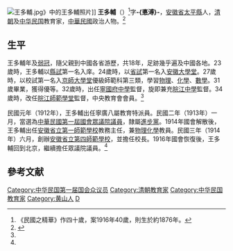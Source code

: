[[File:王多輔.jpg|thumb]]》中的王多輔照片]]
'''王多輔'''（{{bd|1876年？||？|}}）<ref>《民國之精華》作四十歲，案1916年40歲，則生於約1876年。</ref>字'''-{悳溥}-'''，[[安徽省|安徽省]][[黃山區|太平縣]]人，[[清朝|清朝]]及[[中华民国|中华民国]]教育家，[[中華民國|中華民國]]政治人物。<ref name=mgzjh>{{cite book|author=佐藤三郎|title=民國之精華·中華民國議員列傳|year=1916年|publisher=北京寫真通信社|pages=第17頁}}</ref>

==生平==
王多輔年及[[弱冠|弱冠]]，隨父親到中國各省游歷，共18年，足跡幾乎遍及中國各地。23歲時，王多輔以[[縣試|縣試]]第一名入庠。24歲時，以[[省試|省試]]第一名入[[安徽大學堂|安徽大學堂]]。27歲時，以校試第一名入[[京師大學堂|京師大學堂]]優級師範科第三類，學習[[物理|物理]]、[[化學|化學]]、[[數學|數學]]。31歲畢業，獲得優等。32歲時，出任[[宁国府中学堂|寧國府中學]]監督，旋即兼充[[皖江中学堂暨省立五中旧址|皖江中學]]監督。34歲時，改任[[皖江師範學堂|皖江師範學堂]]監督，中央教育會會員。<ref name=mgzjh/>

民國元年（1912年），王多輔出任寧廣八屬教育特派員。民國二年（1913年）一月，當選為[[中華民國第一屆國會第一期常會議員|中華民國第一屆國會眾議院議員]]，隸屬[[進步黨_(中國)|進步黨]]。1914年國會解散後，王多輔出任[[安徽省立第一師範學校|安徽省立第一師範學校]]教務主任，兼[[物理|物理]][[化學|化學]]教員。民國三年（1914年）六月，創辦[[安徽省立第四師範學校|安徽省立第四師範學校]]，並擔任校長。1916年國會恢復後，王多輔回到北京，繼續擔任眾議院議員。<ref name=mgzjh/>

==參考文献==
{{reflist}}

{{DEFAULTSORT:Wang王}}
[[Category:中华民国第一届国会众议员|Category:中华民国第一届国会众议员]]
[[Category:清朝教育家|Category:清朝教育家]]
[[Category:中华民国教育家|Category:中华民国教育家]]
[[Category:黄山人|Category:黄山人]]
[[Category:王姓|D]]